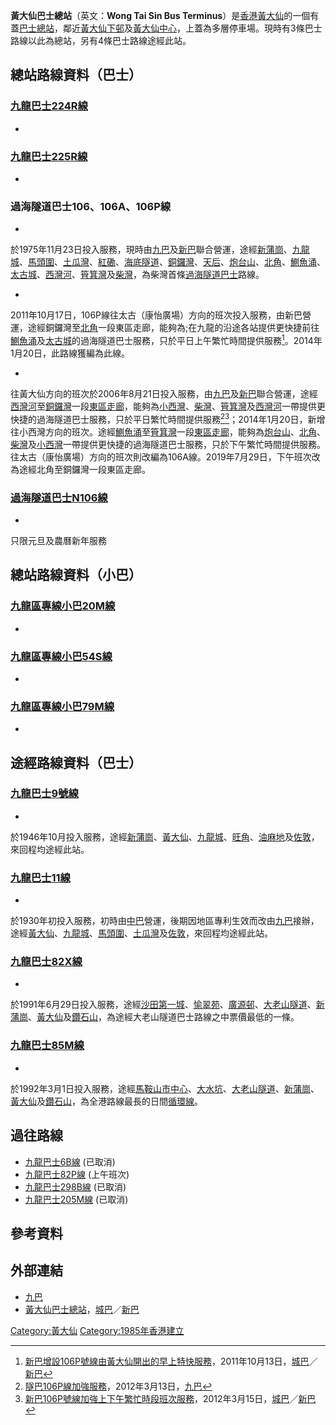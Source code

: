{{Not|竹園邨巴士總站}}
{{Infobox HK Bus terminus
|image=Wong Tai Sin Bus Terminus 201207.jpg
|name=黃大仙巴士總站
|engname=Wong Tai Sin Bus Terminus
|district=[[黃大仙區|黃大仙區]]
|area=[[黃大仙_(香港地方)|黃大仙]]
|street=[[東頭村道|東頭村道]][[黃大仙中心|黃大仙中心]]停車場下
|coordinates={{coord|22.340835160006066|114.19509683449712}}
|opendate=1985年
|terminate=[[過海隧道巴士|過海隧道巴士]]<br>[[過海隧道巴士106線|106]]、[[過海隧道巴士106A線|106A]]、[[過海隧道巴士106P線|106P]]
|via=[[九巴|九巴]]<br>[[九龍巴士9號線|9]]、[[九龍巴士11線|11]]、[[九龍巴士82X線|82X]]、[[九龍巴士85M線|85M]]、[[九龍巴士224R線|224R]]
|feeder=[[港鐵|港鐵]][[黃大仙站|黃大仙站]]
|nearbystreets=東頭村道、[[龍翔道|龍翔道]]、[[沙田坳道|沙田坳道]]
|nearbysights=[[黃大仙上邨|黃大仙上邨]]、[[黃大仙下邨|黃大仙下邨]]、[[現崇山|現崇山]]、黃大仙中心等
|notes=
|bgcolor=red
|fontcolor=white
|alternative=
}}

'''黃大仙巴士總站'''（英文：'''Wong Tai Sin Bus Terminus'''）是[[香港|香港]][[黃大仙_(香港地方)|黃大仙]]的一個有蓋[[巴士總站|巴士總站]]，鄰近[[黃大仙下邨|黃大仙下邨]]及[[黃大仙中心|黃大仙中心]]，上蓋為多層停車場。現時有3條巴士路線以此為總站，另有4條巴士路線途經此站。

==總站路線資料（巴士）==

===[[九龍巴士224R線|九龍巴士224R線]]===
*{{HK Bus Route KLNT|224R|inline}}

===[[九龍巴士225R線|九龍巴士225R線]]===
*{{HK Bus Route KLNT|225R|inline}}

===過海隧道巴士106、106A、106P線===
;{{CHT|106}}
*{{HK Bus Route Cross Harbour|106|inline}}
於1975年11月23日投入服務，現時由[[九巴|九巴]]及[[新巴|新巴]]聯合營運，途經[[新蒲崗|新蒲崗]]、[[九龍城|九龍城]]、[[馬頭圍|馬頭圍]]、[[土瓜灣|土瓜灣]]、[[紅磡|紅磡]]、[[海底隧道_(香港)|海底隧道]]、[[銅鑼灣|銅鑼灣]]、[[天后_(香港)|天后]]、[[炮台山|炮台山]]、[[北角|北角]]、[[鰂魚涌|鰂魚涌]]、[[太古城|太古城]]、[[西灣河|西灣河]]、[[筲箕灣|筲箕灣]]及[[柴灣|柴灣]]，為柴灣首條[[過海隧道巴士|過海隧道巴士]]路線。

;{{CHT|106A}}
*{{HK Bus Route Cross Harbour|106A|inline}}
2011年10月17日，106P線往太古（康怡廣場）方向的班次投入服務，由新巴營運，途經銅鑼灣至[[北角|北角]]一段東區走廊，能夠為;{{CHT|106}}在九龍的沿途各站提供更快捷前往[[鰂魚涌|鰂魚涌]]及[[太古城|太古城]]的過海隧道巴士服務，只於平日上午繁忙時間提供服務<ref>[http://www.nwstbus.com.hk/en/uploadedFiles/~CustomerNotice/13102011-CB_2.pdf 新巴增設106P號線由黃大仙開出的早上特快服務]，2011年10月13日，[[城巴|城巴]]／[[新巴|新巴]]</ref>。2014年1月20日，此路線獲編為此線。

;{{CHT|106P}}
*{{HK Bus Route Cross Harbour|106P|inline}}
往黃大仙方向的班次於2006年8月21日投入服務，由[[九巴|九巴]]及[[新巴|新巴]]聯合營運，途經[[西灣河|西灣河]]至[[銅鑼灣|銅鑼灣]]一段[[東區走廊|東區走廊]]，能夠為[[小西灣|小西灣]]、[[柴灣|柴灣]]、[[筲箕灣|筲箕灣]]及[[西灣河|西灣河]]一帶提供更快捷的過海隧道巴士服務，只於平日繁忙時間提供服務<ref>[http://www.kmb.hk/tc/news/press/archives/news201203131605.html 隧巴106P線加強服務]，2012年3月13日，[[九巴|九巴]]</ref><ref>[http://www.nwstbus.com.hk/tc/uploadedPressRelease/5116_15032012-chi.pdf 新巴106P號線加強上下午繁忙時段班次服務]，2012年3月15日，[[城巴|城巴]]／[[新巴|新巴]]</ref>；2014年1月20日，新增往小西灣方向的班次。途經[[鰂魚涌|鰂魚涌]]至[[筲箕灣|筲箕灣]]一段[[東區走廊|東區走廊]]，能夠為[[炮台山|炮台山]]、[[北角|北角]]、[[柴灣|柴灣]]及[[小西灣|小西灣]]一帶提供更快捷的過海隧道巴士服務，只於下午繁忙時間提供服務。往太古（康怡廣場）方向的班次則改編為106A線。2019年7月29日，下午班次改為途經北角至銅鑼灣一段東區走廊。

===[[過海隧道巴士N106線|過海隧道巴士N106線]]===
*{{HK Bus Route Cross Harbour|N106|inline}}
只限元旦及農曆新年服務

==總站路線資料（小巴）==
=== [[九龍區專線小巴20M線|九龍區專線小巴20M線]] ===
*{{HK MiniBus Route KL Show:20M|format=inline}}

=== [[九龍區專線小巴54S線|九龍區專線小巴54S線]] ===
*{{HK MiniBus Route KL Show:54S|format=inline}}

=== [[九龍區專線小巴79M線|九龍區專線小巴79M線]] ===
*{{HK MiniBus Route KL Show:79M|format=inline}}

==途經路線資料（巴士）==
===[[九龍巴士9號線|九龍巴士9號線]]===
*{{HK Bus Route KLNT|9|inline}}
於1946年10月投入服務，途經[[新蒲崗|新蒲崗]]、[[黃大仙_(香港地方)|黃大仙]]、[[九龍城|九龍城]]、[[旺角|旺角]]、[[油麻地|油麻地]]及[[佐敦|佐敦]]，來回程均途經此站。

===[[九龍巴士11線|九龍巴士11線]]===
*{{HK Bus Route KLNT|11|inline}}
於1930年初投入服務，初時由[[中華巴士|中巴]]營運，後期因地區專利生效而改由[[九巴|九巴]]接辦，途經[[黃大仙_(香港地方)|黃大仙]]、[[九龍城|九龍城]]、[[馬頭圍|馬頭圍]]、[[土瓜灣|土瓜灣]]及[[佐敦|佐敦]]，來回程均途經此站。

===[[九龍巴士82X線|九龍巴士82X線]]===
*{{HK Bus Route KLNT|82X|inline}}
於1991年6月29日投入服務，途經[[沙田第一城|沙田第一城]]、[[愉翠苑|愉翠苑]]、[[廣源邨|廣源邨]]、[[大老山隧道|大老山隧道]]、[[新蒲崗|新蒲崗]]、[[黃大仙_(香港地方)|黃大仙]]及[[鑽石山|鑽石山]]，為途經大老山隧道巴士路線之中票價最低的一條。
 
===[[九龍巴士85M線|九龍巴士85M線]]===
*{{HK Bus Route KLNT|85M|inline}}
於1992年3月1日投入服務，途經[[馬鞍山市中心公共運輸交匯處|馬鞍山市中心]]、[[大水坑|大水坑]]、[[大老山隧道|大老山隧道]]、[[新蒲崗|新蒲崗]]、[[黃大仙_(香港地方)|黃大仙]]及[[鑽石山|鑽石山]]，為全港路線最長的日間[[循環線|循環線]]。

== 過往路線 ==
* [[九龍巴士6B線|九龍巴士6B線]] (已取消)
* [[九龍巴士82P線|九龍巴士82P線]] (上午班次)
* [[九龍巴士298B線|九龍巴士298B線]] (已取消)
* [[九龍巴士205M線|九龍巴士205M線]] (已取消)

==參考資料==
{{reflist}}

==外部連結==
*[http://www.kmb.hk/ 九巴] {{Wayback|url=http://www.kmb.hk/ |date=20121206050156 }}
*[http://www.nwstbus.com.hk/routes/busstop.aspx?intLangID=2&stopid=002980 黃大仙巴士總站]，[[城巴|城巴]]／[[新巴|新巴]]

{{香港黃大仙區巴士總站列表}}


[[Category:黃大仙|Category:黃大仙]]
[[Category:1985年香港建立|Category:1985年香港建立]]